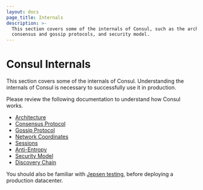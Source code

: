 ```yaml
---
layout: docs
page_title: Internals
description: >-
  This section covers some of the internals of Consul, such as the architecture,
  consensus and gossip protocols, and security model.
---
```



# Consul Internals

This section covers some of the internals of Consul. Understanding the internals of Consul is necessary to successfully
use it in production.

Please review the following documentation to understand how Consul works.

- [Architecture](/docs/internals/architecture)
- [Consensus Protocol](/docs/internals/consensus)
- [Gossip Protocol](/docs/internals/gossip)
- [Network Coordinates](/docs/internals/coordinates)
- [Sessions](/docs/internals/sessions)
- [Anti-Entropy](/docs/internals/anti-entropy)
- [Security Model](/docs/internals/security)
- [Discovery Chain](/docs/internals/discovery-chain)

You should also be familiar with [Jepsen testing](/docs/internals/jepsen), before deploying
a production datacenter.
